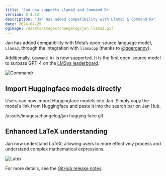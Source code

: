 ```yaml
---
title: 'Jan now supports Llama3 and Command R+'
version: 0.4.12
description: "Jan has added compatibility with Llama3 & Command R+"
date: 2024-04-25
ogImage: /assets/images/changelog/jan llama3.gif
---
```



<ChangelogHeader/>

Jan has added compatibility with Meta’s open-source language model, `Llama3`, through the integration with `llamacpp` (thanks to [@ggerganov](https://github.com/ggerganov)). 

Additionally, `Command R+` is now supported. It is the first open-source model to surpass GPT-4 on the [LMSys leaderboard](https://chat.lmsys.org/?leaderboard).

![Commandr](/assets/images/changelog/jan_cohere_commandr.gif)

## Import Huggingface models directly

Users can now import Huggingface models into Jan. Simply copy the model’s link from Huggingface and paste it into the search bar on Jan Hub.

/assets/images/changelog/jan hugging face.gif

## Enhanced LaTeX understanding

Jan now understand LaTeX, allowing users to more effectively process and understand complex mathematical expressions. 

![Latex](/assets/images/changelog/jan_update_latex.gif)

For more details, see the [GitHub release notes](https://github.com/janhq/jan/releases/tag/v0.4.12).
